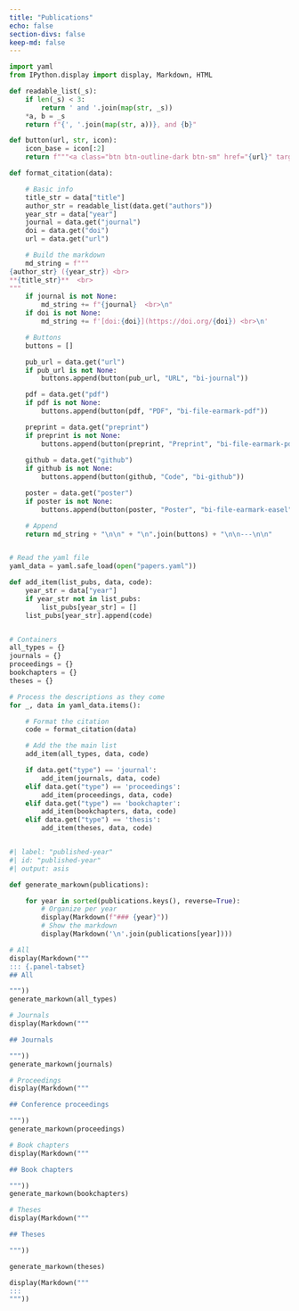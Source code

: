 ```yaml
---
title: "Publications"
echo: false
section-divs: false
keep-md: false
---
```


```python
import yaml
from IPython.display import display, Markdown, HTML

def readable_list(_s):
    if len(_s) < 3:
        return ' and '.join(map(str, _s))
    *a, b = _s
    return f"{', '.join(map(str, a))}, and {b}"

def button(url, str, icon):
    icon_base = icon[:2]
    return f"""<a class="btn btn-outline-dark btn-sm" href="{url}" target="_blank" rel="noopener noreferrer"> <i class="{icon_base} {icon}" role='img' aria-label='{str}'></i> {str}</a>"""

def format_citation(data):

    # Basic info
    title_str = data["title"]
    author_str = readable_list(data.get("authors"))
    year_str = data["year"]
    journal = data.get("journal")
    doi = data.get("doi")
    url = data.get("url")

    # Build the markdown
    md_string = f"""
{author_str} ({year_str}) <br>
**{title_str}**  <br>
"""
    if journal is not None:
        md_string += f"{journal}  <br>\n"
    if doi is not None:
        md_string += f'[doi:{doi}](https://doi.org/{doi}) <br>\n'

    # Buttons
    buttons = []

    pub_url = data.get("url")
    if pub_url is not None:
        buttons.append(button(pub_url, "URL", "bi-journal"))

    pdf = data.get("pdf")
    if pdf is not None:
        buttons.append(button(pdf, "PDF", "bi-file-earmark-pdf"))

    preprint = data.get("preprint")
    if preprint is not None:
        buttons.append(button(preprint, "Preprint", "bi-file-earmark-pdf"))
        
    github = data.get("github")
    if github is not None:
        buttons.append(button(github, "Code", "bi-github"))

    poster = data.get("poster")
    if poster is not None:
        buttons.append(button(poster, "Poster", "bi-file-earmark-easel"))

    # Append
    return md_string + "\n\n" + "\n".join(buttons) + "\n\n---\n\n"


# Read the yaml file
yaml_data = yaml.safe_load(open("papers.yaml"))

def add_item(list_pubs, data, code):
    year_str = data["year"]
    if year_str not in list_pubs:
        list_pubs[year_str] = []
    list_pubs[year_str].append(code)


# Containers
all_types = {}
journals = {}
proceedings = {}
bookchapters = {}
theses = {}

# Process the descriptions as they come
for _, data in yaml_data.items():

    # Format the citation
    code = format_citation(data)

    # Add the the main list
    add_item(all_types, data, code)

    if data.get("type") == 'journal':
        add_item(journals, data, code)
    elif data.get("type") == 'proceedings':
        add_item(proceedings, data, code)
    elif data.get("type") == 'bookchapter':
        add_item(bookchapters, data, code)
    elif data.get("type") == 'thesis':
        add_item(theses, data, code)



```


```python
#| label: "published-year"
#| id: "published-year"
#| output: asis 

def generate_markown(publications):

    for year in sorted(publications.keys(), reverse=True):
        # Organize per year
        display(Markdown(f"### {year}"))
        # Show the markdown
        display(Markdown('\n'.join(publications[year])))

# All
display(Markdown("""
::: {.panel-tabset}
## All

"""))
generate_markown(all_types)

# Journals
display(Markdown("""

## Journals

"""))
generate_markown(journals)

# Proceedings
display(Markdown("""

## Conference proceedings

"""))
generate_markown(proceedings)

# Book chapters
display(Markdown("""

## Book chapters

"""))
generate_markown(bookchapters)

# Theses
display(Markdown("""

## Theses

"""))

generate_markown(theses)

display(Markdown("""
:::
"""))
```

